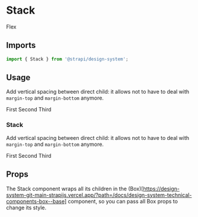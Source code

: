 


<Meta title="Design System/Technical Components/Stack" component={Stack} />

# Stack

<DeprecationNotice href="/?path=/docs/design-system-technical-components-flex--base">Flex</DeprecationNotice>

## Imports

```js
import { Stack } from '@strapi/design-system';
```

## Usage

Add vertical spacing between direct child: it allows not to have to deal with `margin-top` and `margin-bottom` anymore.

<Canvas>
  <Story name="base">
    <Stack spacing={4} background="secondary200" padding={3}>
      <Box color="neutral800" background="primary100" padding={4}>
        First
      </Box>
      <Box color="neutral800" background="primary100" padding={4}>
        Second
      </Box>
      <Box color="neutral800" background="primary100" padding={4}>
        Third
      </Box>
    </Stack>
  </Story>
</Canvas>

### Stack

Add vertical spacing between direct child: it allows not to have to deal with `margin-top` and `margin-bottom` anymore.

<Canvas>
  <Story name="horizontal">
    <Stack spacing={4} horizontal background="secondary200" padding={3}>
      <Box color="neutral800" background="primary100" padding={4}>
        First
      </Box>
      <Box color="neutral800" background="primary100" padding={4}>
        Second
      </Box>
      <Box color="neutral800" background="primary100" padding={4}>
        Third
      </Box>
    </Stack>
  </Story>
</Canvas>

## Props

The Stack component wraps all its children in the
(Box)[https://design-system-git-main-strapijs.vercel.app/?path=/docs/design-system-technical-components-box--base]
component, so you can pass all Box props to change its style.

<ArgsTable of={Stack} />
